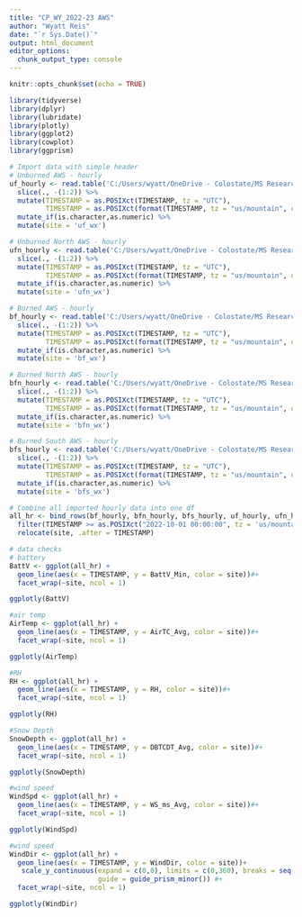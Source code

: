 ```yaml
---
title: "CP_WY_2022-23 AWS"
author: "Wyatt Reis"
date: "`r Sys.Date()`"
output: html_document
editor_options: 
  chunk_output_type: console
---
```


```r
knitr::opts_chunk$set(echo = TRUE)

library(tidyverse)
library(dplyr)
library(lubridate)
library(plotly)
library(ggplot2)
library(cowplot)
library(ggprism)
```

```r
# Import data with simple header
# Unburned AWS - hourly
uf_hourly <- read.table('C:/Users/wyatt/OneDrive - Colostate/MS Research/Cameron Peak Fire/WY 2022-23/Data/AWS/UF_Wx/CR1000_7_One_Hour_1105.dat', sep = ",", header = TRUE, skip = "1") %>%
  slice(., -(1:2)) %>%
  mutate(TIMESTAMP = as.POSIXct(TIMESTAMP, tz = "UTC"), 
         TIMESTAMP = as.POSIXct(format(TIMESTAMP, tz = "us/mountain", orgin = 'UTC', usetz = TRUE))) %>%
  mutate_if(is.character,as.numeric) %>%
  mutate(site = 'uf_wx') 

# Unburned North AWS - hourly
ufn_hourly <- read.table('C:/Users/wyatt/OneDrive - Colostate/MS Research/Cameron Peak Fire/WY 2022-23/Data/AWS/UFN_Wx/CR1000_Elder_1_One_Hour_1105.dat', sep = ",", header = TRUE, skip = "1") %>%
  slice(., -(1:2)) %>%
  mutate(TIMESTAMP = as.POSIXct(TIMESTAMP, tz = "UTC"), 
         TIMESTAMP = as.POSIXct(format(TIMESTAMP, tz = "us/mountain", orgin = 'UTC', usetz = TRUE))) %>%
  mutate_if(is.character,as.numeric) %>%
  mutate(site = 'ufn_wx') 

# Burned AWS - hourly
bf_hourly <- read.table('C:/Users/wyatt/OneDrive - Colostate/MS Research/Cameron Peak Fire/WY 2022-23/Data/AWS/BF_Wx/CR1000XSeries - new_Hourly_1105.dat', sep = ",", header = TRUE, skip = "1") %>%
  slice(., -(1:2)) %>%
  mutate(TIMESTAMP = as.POSIXct(TIMESTAMP, tz = "UTC"), 
         TIMESTAMP = as.POSIXct(format(TIMESTAMP, tz = "us/mountain", orgin = 'UTC', usetz = TRUE))) %>%
  mutate_if(is.character,as.numeric) %>%
  mutate(site = 'bf_wx') 

# Burned North AWS - hourly
bfn_hourly <- read.table('C:/Users/wyatt/OneDrive - Colostate/MS Research/Cameron Peak Fire/WY 2022-23/Data/AWS/BFN_Wx/CR1000_Elder_3_One_Hour_1105.dat', sep = ",", header = TRUE, skip = "1") %>%
  slice(., -(1:2)) %>%
  mutate(TIMESTAMP = as.POSIXct(TIMESTAMP, tz = "UTC"), 
         TIMESTAMP = as.POSIXct(format(TIMESTAMP, tz = "us/mountain", orgin = 'UTC', usetz = TRUE))) %>%
  mutate_if(is.character,as.numeric) %>%
  mutate(site = 'bfn_wx') 

# Burned South AWS - hourly
bfs_hourly <- read.table('C:/Users/wyatt/OneDrive - Colostate/MS Research/Cameron Peak Fire/WY 2022-23/Data/AWS/BFS_Wx/CR1000_Elder_2_One_Hour_1105.dat', sep = ",", header = TRUE, skip = "1") %>%
  slice(., -(1:2)) %>%
  mutate(TIMESTAMP = as.POSIXct(TIMESTAMP, tz = "UTC"), 
         TIMESTAMP = as.POSIXct(format(TIMESTAMP, tz = "us/mountain", orgin = 'UTC', usetz = TRUE))) %>%
  mutate_if(is.character,as.numeric) %>%
  mutate(site = 'bfs_wx') 

# Combine all imported hourly data into one df
all_hr <- bind_rows(bf_hourly, bfn_hourly, bfs_hourly, uf_hourly, ufn_hourly) %>%
  filter(TIMESTAMP >= as.POSIXct("2022-10-01 00:00:00", tz = 'us/mountain')) %>%
  relocate(site, .after = TIMESTAMP)
```

```r
# data checks 
# battery
BattV <- ggplot(all_hr) +
  geom_line(aes(x = TIMESTAMP, y = BattV_Min, color = site))#+
  facet_wrap(~site, ncol = 1)

ggplotly(BattV)

#air temp
AirTemp <- ggplot(all_hr) +
  geom_line(aes(x = TIMESTAMP, y = AirTC_Avg, color = site))#+
  facet_wrap(~site, ncol = 1)

ggplotly(AirTemp)

#RH
RH <- ggplot(all_hr) +
  geom_line(aes(x = TIMESTAMP, y = RH, color = site))#+
  facet_wrap(~site, ncol = 1)

ggplotly(RH)

#Snow Depth
SnowDepth <- ggplot(all_hr) +
  geom_line(aes(x = TIMESTAMP, y = DBTCDT_Avg, color = site))#+
  facet_wrap(~site, ncol = 1)

ggplotly(SnowDepth)

#wind speed
WindSpd <- ggplot(all_hr) +
  geom_line(aes(x = TIMESTAMP, y = WS_ms_Avg, color = site))#+
  facet_wrap(~site, ncol = 1)

ggplotly(WindSpd)

#wind speed
WindDir <- ggplot(all_hr) +
  geom_line(aes(x = TIMESTAMP, y = WindDir, color = site))+
   scale_y_continuous(expand = c(0,0), limits = c(0,360), breaks = seq(0,360,90), 
                      guide = guide_prism_minor()) #+
  facet_wrap(~site, ncol = 1)

ggplotly(WindDir)
```
